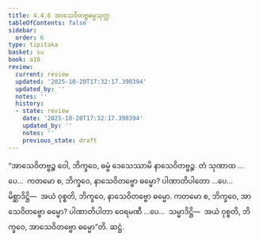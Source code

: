 ```yaml
---
title: 4.4.6 အာသေဝိတဗ္ဗဓမ္မသုတ္တ
tableOfContents: false
sidebar:
  order: 6
type: tipitaka
basket: su
book: a10
review:
  current: review
  updated: '2025-10-20T17:32:17.390394'
  updated_by: ''
  notes: ''
  history:
  - state: review
    date: '2025-10-20T17:32:17.390394'
    updated_by: ''
    notes: ''
    previous_state: draft
---
```



<DynamicBreadcrumb />


<ReviewStatus review={frontmatter.review} showDetails={true} />

<HypothesisAnnotation frontmatter={frontmatter} />

<Division number="194" book="a10" e="ch" v="17" p="486">

<Paragraph number="1370" book="a10">
“အာသေဝိတဗ္ဗဉ္စ ဝေါ, ဘိက္ခဝေ, ဓမ္မံ ဒေသေဿာမိ နာသေဝိတဗ္ဗဉ္စ. တံ သုဏာထ …ပေ…  ကတမော စ, ဘိက္ခဝေ, နာသေဝိတဗ္ဗော ဓမ္မော? ပါဏာတိပါတော …ပေ…  မိစ္ဆာဒိဋ္ဌိ—  အယံ ဝုစ္စတိ, ဘိက္ခဝေ, နာသေဝိတဗ္ဗော ဓမ္မော.
</Paragraph>

<Paragraph number="1371" book="a10">
ကတမော စ, ဘိက္ခဝေ, အာသေဝိတဗ္ဗော ဓမ္မော? ပါဏာတိပါတာ ဝေရမဏီ …ပေ…  သမ္မာဒိဋ္ဌိ—  အယံ ဝုစ္စတိ, ဘိက္ခဝေ, အာသေဝိတဗ္ဗော ဓမ္မော”တိ.

</Paragraph>
</Division>

<Paragraph number="1372" type="center" book="a10">
ဆဋ္ဌံ.
</Paragraph>